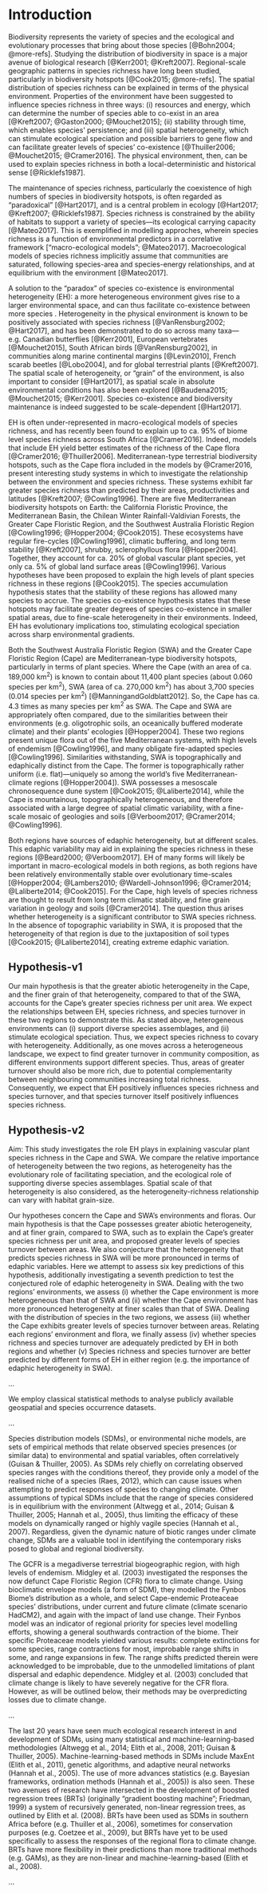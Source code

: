 # Introduction

Biodiversity represents the variety of species and the ecological and evolutionary processes that bring about those species [@Bohn2004; @more-refs]. Studying the distribution of biodiversity in space is a major avenue of biological research [@Kerr2001; @Kreft2007]. Regional-scale geographic patterns in species richness have long been studied, particularly in biodiversity hotspots [@Cook2015; @more-refs]. The spatial distribution of species richness can be explained in terms of the physical environment. Properties of the environment have been suggested to influence species richness in three ways: (i) resources and energy, which can determine the number of species able to co-exist in an area [@Kreft2007; @Gaston2000; @Mouchet2015]; (ii) stability through time, which enables species' persistence; and (iii) spatial heterogeneity, which can stimulate ecological speciation and possible barriers to gene flow and can facilitate greater levels of species’ co-existence [@Thuiller2006; @Mouchet2015; @Cramer2016]. The physical environment, then, can be used to explain species richness in both a local-deterministic and historical sense [@Ricklefs1987].

The maintenance of species richness, particularly the coexistence of high numbers of species in biodiversity hotspots, is often regarded as "paradoxical" [@Hart2017], and is a central problem in ecology [@Hart2017; @Kreft2007; @Ricklefs1987]. Species richness is constrained by the ability of habitats to support a variety of species---its ecological carrying capacity [@Mateo2017]. This is exemplified in modelling approches, wherein species richness is a function of environmental predictors in a correlative framework ["macro-ecological models"; @Mateo2017]. Macroecological models of species richness implicitly assume that communities are saturated, following species-area and species-energy relationships, and at equilibrium with the environment [@Mateo2017]. <!--Whether these assumptions are valid remains debated [@refs; @SDM_aliens_ref; @SDMs_et_al_refs]. Despite this, correlative approaches are a useful tool when first researching specific questions concerning species richness and environmental conditions.-->

A solution to the "paradox" of species co-existence is environmental heterogeneity (EH): a more heterogeneous environment gives rise to a larger environmental space, and can thus facilitate co-existence between more species <!--at the scale of that heterogeneity-->. <!--EH can also stimulate ecological speciation, should the region be environmentally stable over evolutionary time-scales.-->Heterogeneity in the physical environment is known to be positively associated with species richness [@VanRensburg2002; @Hart2017], and has been demonstrated to do so across many taxa---e.g. Canadian butterflies [@Kerr2001], European vertebrates [@Mouchet2015], South African birds [@VanRensburg2002], in communities along marine continental margins [@Levin2010], French scarab beetles [@Lobo2004], and for global terrestrial plants [@Kreft2007]<!--TODO: add more references-->. The spatial scale of heterogeneity, or "grain" of the environment, is also important to consider [@Hart2017], as spatial scale in absolute environmental conditions has also been explored [@Baudena2015; @Mouchet2015; @Kerr2001]. Species co-existence and biodiversity maintenance is indeed suggested to be scale-dependent [@Hart2017].

EH is often under-represented in macro-ecological models of species richness, and has recently been found to explain up to ca. 95% of biome level species richness across South Africa [@Cramer2016]. Indeed, models that include EH yield better estimates of the richness of the Cape flora [@Cramer2016; @Thuiller2006]. Mediterranean-type terrestrial biodiversity hotspots, such as the Cape flora included in the models by @Cramer2016, present interesting study systems in which to investigate the relationship between the environment and species richness. These systems exhibit far greater species richness than predicted by their areas, productivities and latitudes [@Kreft2007; @Cowling1996]. There are five Mediterranean biodiversity hotspots on Earth: the California Floristic Province, the Mediterranean Basin, the Chilean Winter Rainfall-Valdivian Forests, the Greater Cape Floristic Region, and the Southwest Australia Floristic Region [@Cowling1996; @Hopper2004; @Cook2015]. These ecosystems have regular fire-cycles [@Cowling1996], climatic buffering, and long term stability [@Kreft2007], shrubby, sclerophyllous flora [@Hopper2004]. Together, they account for ca. 20% of global vascular plant species, yet only ca. 5% of global land surface areas [@Cowling1996]. Various hypotheses have been proposed to explain the high levels of plant species richness in these regions [@Cook2015]. The species accumulation hypothesis states that the stability of these regions has allowed many species to accrue. The species co-existence hypothesis states that these hotspots may facilitate greater degrees of species co-existence in smaller spatial areas, due to fine-scale heterogeneity in their environments. Indeed, EH has evolutionary implications too, stimulating ecological speciation across sharp environmental gradients.

Both the Southwest Australia Floristic Region (SWA) and the Greater Cape Floristic Region (Cape) are Mediterranean-type biodiversity hotspots, particularly in terms of plant species. Where the Cape (with an area of ca. 189,000 km^2^) is known to contain about 11,400 plant species (about 0.060 species per km^2^), SWA (area of ca. 270,000 km^2^) has about 3,700 species (0.014 species per km^2^) [@ManningandGoldblatt2012]. So, the Cape has ca. 4.3 times as many species per km^2^ as SWA. The Cape and SWA are appropriately often compared, due to the similarities between their environments (e.g. oligotrophic soils, an oceanically buffered moderate climate) and their plants' ecologies [@Hopper2004]. These two regions present unique flora out of the five Mediterranean systems, with high levels of endemism [@Cowling1996], and many obligate fire-adapted species [@Cowling1996]. Similarities withstanding, SWA is topographically and edaphically distinct from the Cape. The former is topographically rather uniform (i.e. flat)---uniquely so among the world's five Mediterranean-climate regions [@Hopper2004]). SWA possesses a mesoscale chronosequence dune system [@Cook2015; @Laliberte2014], while the Cape is mountainous, topographically heterogeneous, and therefore associated with a large degree of spatial climatic variability, with a fine-scale mosaic of geologies and soils [@Verboom2017; @Cramer2014; @Cowling1996]. <!--TODO: Mike: I think you need to a bit more specific about the origins of the soils and the geologies.
Just a sentence or so-->

Both regions have sources of edaphic heterogeneity, but at different scales. This edaphic variability may aid in explaining the species richness in these regions [@Beard2000; @Verboom2017]. EH of many forms will likely be important in macro-ecological models in both regions, as both regions have been relatively environmentally stable over evolutionary time-scales [@Hopper2004; @Lambers2010; @Wardell-Johnson1996; @Cramer2014; @Laliberte2014; @Cook2015]. For the Cape, high levels of species richness are thought to result from long term climatic stability, and fine grain variation in geology and soils [@Cramer2014]. The question thus arises whether heterogeneity is a significant contributor to SWA species richness. In the absence of topographic variability in SWA, it is proposed that the heterogeneity of that region is due to the juxtaposition of soil types [@Cook2015; @Laliberte2014], creating extreme edaphic variation.

## Hypothesis-v1

Our main hypothesis is that the greater abiotic heterogeneity in the Cape, and the finer grain of that heterogeneity, compared to that of the SWA, accounts for the Cape's greater species richness per unit area. We expect the relationships between EH, species richness, and species turnover in these two regions to demonstrate this. As stated above, heterogeneous environments can (i) support diverse species assemblages, and (ii) stimulate ecological speciation. Thus, we expect species richness to covary with heterogeneity. Additionally, as one moves across a heterogeneous landscape, we expect to find greater turnover in community composition, as different environments support different species. Thus<!--As our effort here is towards explaining the species richness of these two floras, we also explore how species richness may covary with species turnover---such that -->, areas of greater turnover should also be more rich, due to potential complementarity between neighbouring communities increasing total richness<!--There exist two hypothetical extremes for a rich community: Hence, we also investigate the whereh on ther contiuum of dissimilar lw richess to similar high richness-->. Consequently, we expect that EH positively influences species richness and species turnover, and that species turnover itself positively influences species richness.<!--Consequent to the Cape's greater heterogeneity, we expect to find quantifiably greater species turnover between areas in the Cape. This would concur with the Cape's greater species richness, as EH may not only support species rich Cape assemblages, but a diversity of complementary assemblages in the Cape-->

## Hypothesis-v2

Aim: This study investigates the role EH plays in explaining vascular plant species richness in the Cape and SWA. We compare the relative importance of heterogeneity between the two regions, as heterogeneity has the evolutionary role of facilitating speciation, and the ecological role of supporting diverse species assemblages. Spatial scale of that heterogeneity is also considered, as the heterogeneity-richness relationship can vary with habitat grain-size.<!--TODO: ref this above!-->

Our hypotheses concern the Cape and SWA's environments and floras. Our main hypothesis is that the Cape possesses greater abiotic heterogeneity, and at finer grain, compared to SWA, such as to explain the Cape's greater species richness per unit area, and proposed greater levels of species turnover between areas. We also conjecture that the heterogeneity that predicts species richness in SWA will be more pronounced in terms of edaphic variables. Here we attempt to assess six key predictions of this hypothesis, additionally investigating a seventh prediction to test the conjectured role of edaphic heterogeneity in SWA. Dealing with the two regions' environments, we assess (i) whether the Cape environment is more heterogeneous than that of SWA and (ii) whether the Cape environment has more pronounced heterogeneity at finer scales than that of SWA. Dealing with the distribution of species in the two regions, we assess (iii) whether the Cape exhibits greater levels of species turnover between areas. Relating each regions' environment and flora, we finally assess (iv) whether species richness and species turnover are adequately predicted by EH in both regions and whether (v) Species richness and species turnover are better predicted by different forms of EH in either region (e.g. the importance of edaphic heterogeneity in SWA).

...

We employ classical statistical methods to analyse publicly available geospatial and species occurrence datasets.

<!--(from A3 mindmapping)
NOTE: Generally, I wish to:
  1. Compare collinearity of:
    1.1 Elevation (= topography) w/ other variables
    1.2 Elevational roughness w/ other variables' roughnesses
  2. Compare models of richness/turnover as a function of:
    2.1 Elevation + elevational roughness
    2.2 Other variables + their roughnesses
    2.3 Elevation + elevational roughness + Other variables + their roughnesses
  3. Do the models in 2. in a:
    3.1 Linear regression framework
    3.2 Geographically weighted regression framework (e.g. Di Vigiolo et al. 2018 J Arid Enviro)
NOTE:
  - "Niche space" idea encapsulated by richness ~ EW
  - "Resource/support" ideas by richness ~ E
  - "Enviro filtering" ideas by turnover ~ EH
-->

<!--From BIO3013F Protea-SDMs project intro-->

...

Species distribution models (SDMs), or environmental niche models, are sets of empirical methods that relate observed species presences (or similar data) to environmental and spatial variables, often correlatively (Guisan & Thuiller, 2005). As SDMs rely chiefly on correlating observed species ranges with the conditions thereof, they provide only a model of the realised niche of a species (Raes, 2012), which can cause issues when attempting to predict responses of species to changing climate. Other assumptions of typical SDMs include that the range of species considered is in equilibrium with the environment (Altwegg et al., 2014; Guisan & Thuiller, 2005; Hannah et al., 2005), thus limiting the efficacy of these models on dynamically ranged or highly vagile species (Hannah et al., 2007). Regardless, given the dynamic nature of biotic ranges under climate change, SDMs are a valuable tool in identifying the contemporary risks posed to global and regional biodiversity.

The GCFR is a megadiverse terrestrial biogeographic region, with high levels of endemism. Midgley et al. (2003) investigated the responses the now defunct Cape Floristic Region (CFR) flora to climate change. Using bioclimatic envelope models (a form of SDM), they modelled the Fynbos Biome’s distribution as a whole, and select Cape-endemic Proteaceae species’ distributions, under current and future climate (climate scenario HadCM2), and again with the impact of land use change. Their Fynbos model was an indicator of regional priority for species level modelling efforts, showing a general southwards contraction of the biome. Their specific Proteaceae models yielded various results: complete extinctions for some species, range contractions for most, improbable range shifts in some, and range expansions in few. The range shifts predicted therein were acknowledged to be improbable, due to the unmodelled limitations of plant dispersal and edaphic dependence. Midgley et al. (2003) concluded that climate change is likely to have severely negative for the CFR flora. However, as will be outlined below, their methods may be overpredicting losses due to climate change.

...

The last 20 years have seen much ecological research interest in and development of SDMs, using many statistical and machine-learning-based methodologies (Altwegg et al., 2014; Elith et al., 2008, 2011; Guisan & Thuiller, 2005). Machine-learning-based methods in SDMs include MaxEnt (Elith et al., 2011), genetic algorithms, and adaptive neural networks (Hannah et al., 2005). The use of more advances statistics (e.g. Bayesian frameworks, ordination methods (Hannah et al., 2005)) is also seen. These two avenues of research have intersected in the development of boosted regression trees (BRTs) (originally “gradient boosting machine”; Friedman, 1999) a system of recursively generated, non-linear regression trees, as outlined by Elith et al. (2008). BRTs have been used as SDMs in southern Africa before (e.g. Thuiller et al., 2006), sometimes for conservation purposes (e.g. Coetzee et al., 2009), but BRTs have yet to be used specifically to assess the responses of the regional flora to climate change. BRTs have more flexibility in their predictions than more traditional methods (e.g. GAMs), as they are non-linear and machine-learning-based (Elith et al., 2008).

...
